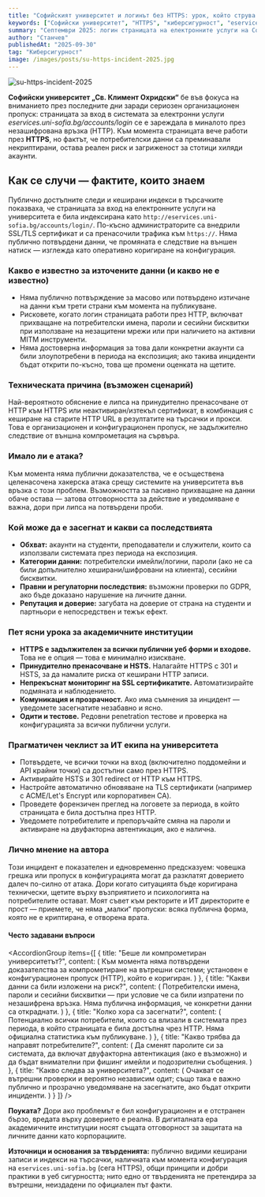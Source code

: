 ```yaml
---
title: "Софийският университет и логинът без HTTPS: урок, който струва доверието"
keywords: ["Софийски университет", "HTTPS", "киберсигурност", "eservices.uni-sofia.bg", "СУСИ", "форензика", "България", "академична сигурност"]
summary: "Септември 2025: логин страницата на електронните услуги на Софийския университет се е зареждала без HTTPS. Страницата вече работи по защитен протокол; в публичните източници няма потвърждение за масово изтичане, но рискът е реален — и поуката е категорична."
author: "Станчев"
publishedAt: "2025-09-30"
tag: "Киберсигурност"
image: /images/posts/su-https-incident-2025.jpg
---
```


![su-https-incident-2025](/images/posts/su-https-incident-2025.jpg)

<strong>Софийски университет „Св. Климент Охридски“</strong> бе във фокуса на вниманието през последните дни заради сериозен организационен пропуск: страницата за вход в системата за електронни услуги <em>eservices.uni-sofia.bg/accounts/login</em> се е зареждала в миналото през незашифрована връзка (HTTP). Към момента страницата вече работи през <strong>HTTPS</strong>, но фактът, че потребителски данни са преминавали некриптирани, остава реален риск и загриженост за стотици хиляди акаунти.

<Feedback
  title="Важно"
  description="Логин страница, която е била достъпна през HTTP, представлява критична експозиция: паролите и сесиите могат да бъдат прихванати при наличие на MITM условия. Това е организационен провал, дори ако не е имало доказана целенасочена атака."
/>

<h2 id="nachalo">Как се случи — фактите, които знаем</h2>

Публично достъпните следи и кеширани индекси в търсачките показваха, че страницата за вход на електронните услуги на университета е била индексирана като `http://eservices.uni-sofia.bg/accounts/login/`. По-късно администраторите са внедрили SSL/TLS сертификат и са пренасочили трафика към `https://`. Няма публично потвърдени данни, че промяната е следствие на външен натиск — изглежда като оперативно коригиране на конфигурация.

<h3 id="katastrofa">Какво е известно за източените данни (и какво не е известно)</h3>

- Няма публично потвърждение за масово или потвърдено изтичане на данни към трети страни към момента на публикуване.  
- Рисковете, когато логин страницата работи през HTTP, включват прихващане на потребителски имена, пароли и сесийни бисквитки при използване на незащитени мрежи или при наличието на активни MITM инструменти.  
- Няма достоверна информация за това дали конкретни акаунти са били злоупотребени в периода на експозиция; ако такива инциденти бъдат открити по-късно, това ще промени оценката на щетите.  

<h3 id="plan">Техническата причина (възможен сценарий)</h3>

Най-вероятното обяснение е липса на принудително пренасочване от HTTP към HTTPS или неактивиран/изтекъл сертификат, в комбинация с кеширане на старите HTTP URL в резултатите на търсачки и прокси. Това е организационен и конфигурационен пропуск, не задължително следствие от външна компрометация на сървъра.

<h3 id="ataciya">Имало ли е атака?</h3>

Към момента няма публични доказателства, че е осъществена целенасочена хакерска атака срещу системите на университета във връзка с този проблем. Възможността за пасивно прихващане на данни обаче остава — затова отговорността за действие и уведомяване е важна, дори при липса на потвърдени проби.

<h3 id="impact-table">Кой може да е засегнат и какви са последствията</h3>

- <strong>Обхват:</strong> акаунти на студенти, преподаватели и служители, които са използвали системата през периода на експозиция.  
- <strong>Категории данни:</strong> потребителски имейли/логини, пароли (ако не са били допълнително хеширани/шифровани на клиента), сесийни бисквитки.  
- <strong>Правни и регулаторни последствия:</strong> възможни проверки по GDPR, ако бъде доказано нарушение на личните данни.  
- <strong>Репутация и доверие:</strong> загубата на доверие от страна на студенти и партньори е непосредствен и тежък ефект.  

<h3 id="uroci">Пет ясни урока за академичните институции</h3>

- <strong>HTTPS е задължителен за всички публични уеб форми и входове.</strong> Това не е опция — това е минимално изискване.  
- <strong>Принудително пренасочване и HSTS.</strong> Налагайте HTTPS с 301 и HSTS, за да намалите риска от кеширани HTTP записи.  
- <strong>Непрекъснат мониторинг на SSL сертификатите.</strong> Автоматизирайте подмяната и наблюдението.  
- <strong>Комуникация и прозрачност.</strong> Ако има съмнения за инцидент — уведомете засегнатите незабавно и ясно.  
- <strong>Одити и тестове.</strong> Редовни penetration тестове и проверка на конфигурацията за всички публични услуги.

<h3 id="pragmatic">Прагматичен чеклист за ИТ екипа на университета</h3>

- Потвърдете, че всички точки на вход (включително поддомейни и API крайни точки) са достъпни само през HTTPS.  
- Активирайте HSTS и 301 redirect от HTTP към HTTPS.  
- Настройте автоматично обновяване на TLS сертификати (например с ACME/Let's Encrypt или корпоративен CA).  
- Проведете форензичен преглед на логовете за периода, в който страницата е била достъпна през HTTP.  
- Уведомете потребителите и препоръчайте смяна на пароли и активиране на двуфакторна автентикация, ако е налична.

<h3 id="lichno-mnenie">Лично мнение на автора</h3>

Този инцидент е показателен и едновременно предсказуем: човешка грешка или пропуск в конфигурацията могат да разклатят доверието далеч по-силно от атака. Дори когато ситуацията бъде коригирана технически, щетите върху възприятието и психологията на потребителите остават. Моят съвет към ректорите и ИТ директорите е прост — приемете, че няма „малки“ пропуски: всяка публична форма, която не е криптирана, е отворена врата.

<h4 id="faq">Често задавани въпроси</h4>

<AccordionGroup
  items={[
    {
      title: "Беше ли компрометиран университетът?",
      content: (
        <Text onBackground="neutral-weak">
          Към момента няма потвърдени доказателства за компрометиране на вътрешни системи; установен е конфигурационен пропуск (HTTP), който е коригиран.
        </Text>
      )
    },
    {
      title: "Какви данни са били изложени на риск?",
      content: (
        <Text onBackground="neutral-weak">
          Потребителски имена, пароли и сесийни бисквитки — при условие че са били изпратени по незашифрена връзка. Няма публична информация, че конкретни данни са откраднати.
        </Text>
      )
    },
    {
      title: "Колко хора са засегнати?",
      content: (
        <Text onBackground="neutral-weak">
          Потенциално всички потребители, които са влизали в системата през периода, в който страницата е била достъпна чрез HTTP. Няма официална статистика към публикуване.
        </Text>
      )
    },
    {
      title: "Какво трябва да направят потребителите?",
      content: (
        <Text onBackground="neutral-weak">
          Да сменят паролите си за системата, да включат двуфакторна автентикация (ако е възможно) и да бъдат внимателни при фишинг имейли и подозрителни съобщения.
        </Text>
      )
    },
    {
      title: "Какво следва за университета?",
      content: (
        <Text onBackground="neutral-weak">
          Очакват се вътрешни проверки и вероятно независим одит; също така е важно публично и прозрачно уведомяване на засегнатите, ако бъдат открити инциденти.
        </Text>
      )
    }
  ]}
/>

<p><strong>Поуката?</strong> Дори ако проблемът е бил конфигурационен и е отстранен бързо, вредата върху доверието е реална. В дигиталната ера академичните институции носят същата отговорност за защитата на личните данни като корпорациите.</p>

<strong>Източници и основания за твърденията:</strong> публично видими кеширани записи и индекси на търсачки, наличната към момента конфигурация на `eservices.uni-sofia.bg` (сега HTTPS), общи принципи и добри практики в уеб сигурността; нито едно от твърденията не претендира за вътрешни, неиздадени по официален път факти.  
